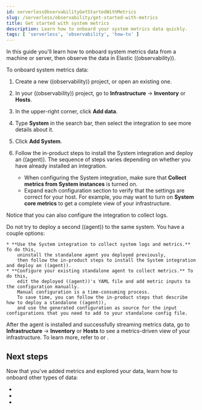 ```yaml
---
id: serverlessObservabilityGetStartedWithMetrics
slug: /serverless/observability/get-started-with-metrics
title: Get started with system metrics
description: Learn how to onboard your system metrics data quickly.
tags: [ 'serverless', 'observability', 'how-to' ]
---
```


<p><DocBadge template="technical preview" /></p>


<Roles role="Admin" goal="onboard system metrics data" />

In this guide you'll learn how to onboard system metrics data from a machine or server,
then observe the data in Elastic ((observability)).

To onboard system metrics data:

1. <DocLink id="serverlessObservabilityCreateAnObservabilityProject">Create a new ((observability)) project</DocLink>, or open an existing one.
1. In your ((observability)) project, go to **Infrastructure** → **Inventory** or **Hosts**.
1. In the upper-right corner, click **Add data**.
1. Type **System** in the search bar, then select the integration to see more details about it.
1. Click **Add System**.
1. Follow the in-product steps to install the System integration and deploy an ((agent)).
The sequence of steps varies depending on whether you have already installed an integration.

    * When configuring the System integration, make sure that **Collect metrics from System instances** is turned on.
    * Expand each configuration section to verify that the settings are correct for your host.
      For example, you may want to turn on **System core metrics** to get a complete view of your infrastructure.

Notice that you can also configure the integration to collect logs.

<DocCallOut title="What if ((agent)) is already running on my host?">
    Do not try to deploy a second ((agent)) to the same system.
    You have a couple options:

    * **Use the System integration to collect system logs and metrics.** To do this,
        uninstall the standalone agent you deployed previously,
        then follow the in-product steps to install the System integration and deploy an ((agent)).
    * **Configure your existing standalone agent to collect metrics.** To do this,
        edit the deployed ((agent))'s YAML file and add metric inputs to the configuration manually.
        Manual configuration is a time-consuming process.
        To save time, you can follow the in-product steps that describe how to deploy a standalone ((agent)),
        and use the generated configuration as source for the input configurations that you need to add to your standalone config file.
</DocCallOut>

After the agent is installed and successfully streaming metrics data,
go to **Infrastructure** → **Inventory** or **Hosts** to see a metrics-driven view of your infrastructure.
To learn more, refer to <DocLink id="serverlessObservabilityViewInfrastructureMetrics" /> or <DocLink id="serverlessObservabilityAnalyzeHosts" />.

## Next steps

Now that you've added metrics and explored your data,
learn how to onboard other types of data:

* <DocLink id="serverlessObservabilityGetStartedWithLogs" />
* <DocLink id="serverlessObservabilityStreamLogFiles"/>
* <DocLink id="serverlessObservabilityApmGetStarted"/>
